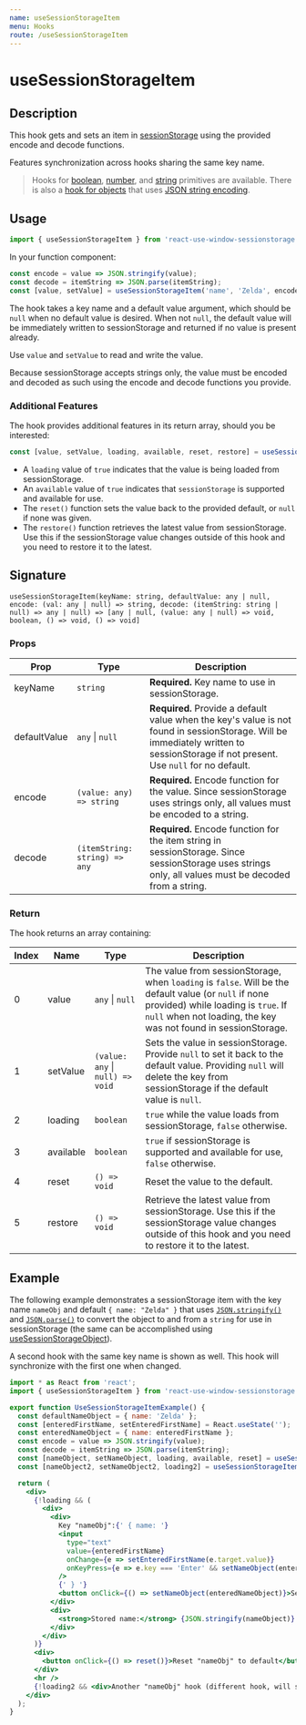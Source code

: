 ```yaml
---
name: useSessionStorageItem
menu: Hooks
route: /useSessionStorageItem
---
```



<h1>useSessionStorageItem</h1>

## Description

This hook gets and sets an item in [sessionStorage](https://developer.mozilla.org/en-US/docs/Web/API/Window/sessionStorage) using the provided encode and decode functions.

Features synchronization across hooks sharing the same key name.

> Hooks for [boolean](/useSessionStorageBoolean), [number](/useSessionStorageNumber), and [string](/useSessionStorageString) primitives are available. There is also a [hook for objects](/useSessionStorageObject) that uses [JSON string encoding](https://developer.mozilla.org/en-US/docs/Web/JavaScript/Reference/Global_Objects/JSON/stringify).

## Usage

```jsx
import { useSessionStorageItem } from 'react-use-window-sessionstorage';
```

In your function component:

```jsx
const encode = value => JSON.stringify(value);
const decode = itemString => JSON.parse(itemString);
const [value, setValue] = useSessionStorageItem('name', 'Zelda', encode, decode);
```

The hook takes a key name and a default value argument, which should be `null` when no default value is desired. When not `null`, the default value will be immediately written to sessionStorage and returned if no value is present already.

Use `value` and `setValue` to read and write the value.

Because sessionStorage accepts strings only, the value must be encoded and decoded as such using the encode and decode functions you provide.

### Additional Features

The hook provides additional features in its return array, should you be interested:

```jsx
const [value, setValue, loading, available, reset, restore] = useSessionStorageItem('name', 'Zelda', encode, decode);
```

- A `loading` value of `true` indicates that the value is being loaded from sessionStorage.
- An `available` value of `true` indicates that `sessionStorage` is supported and available for use. 
- The `reset()` function sets the value back to the provided default, or `null` if none was given.
- The `restore()` function retrieves the latest value from sessionStorage. Use this if the sessionStorage value changes outside of this hook and you need to restore it to the latest.

## Signature

`useSessionStorageItem(keyName: string, defaultValue: any | null, encode: (val: any | null) => string, decode: (itemString: string | null) => any | null) => [any | null, (value: any | null) => void, boolean, () => void, () => void]`

### Props

| Prop | Type | Description |
|------|------|-------------|
| keyName | `string` | **Required.** Key name to use in sessionStorage. |
| defaultValue | `any` &#124; `null` | **Required.** Provide a default value when the key's value is not found in sessionStorage. Will be immediately written to sessionStorage if not present. Use `null` for no default. |
| encode | `(value: any) => string` | **Required.** Encode function for the value. Since sessionStorage uses strings only, all values must be encoded to a string. |
| decode | `(itemString: string) => any` | **Required.** Encode function for the item string in sessionStorage. Since sessionStorage uses strings only, all values must be decoded from a string. |

### Return

The hook returns an array containing:

| Index | Name | Type | Description |
|-------|------|------|-------------|
| 0 | value | `any` &#124; `null` | The value from sessionStorage, when `loading` is `false`. Will be the default value (or `null` if none provided) while loading is `true`. If `null` when not loading, the key was not found in sessionStorage. |
| 1 | setValue | `(value: any` &#124; `null) => void` | Sets the value in sessionStorage. Provide `null` to set it back to the default value. Providing `null` will delete the key from sessionStorage if the default value is `null`. |
| 2 | loading | `boolean` | `true` while the value loads from sessionStorage, `false` otherwise. |
| 3 | available | `boolean` | `true` if sessionStorage is supported and available for use, `false` otherwise. |
| 4 | reset | `() => void` | Reset the value to the default. |
| 5 | restore | `() => void` | Retrieve the latest value from sessionStorage. Use this if the sessionStorage value changes outside of this hook and you need to restore it to the latest. |

## Example

The following example demonstrates a sessionStorage item with the key name `nameObj` and default `{ name: "Zelda" }` that uses 
[`JSON.stringify()`](https://developer.mozilla.org/en-US/docs/Web/JavaScript/Reference/Global_Objects/JSON/stringify)
and [`JSON.parse()`](https://developer.mozilla.org/en-US/docs/Web/JavaScript/Reference/Global_Objects/JSON/parse) to
convert the object to and from a `string` for use in sessionStorage (the same can be accomplished using [useSessionStorageObject](/useSessionStorageObject)).

A second hook with the same key name is shown as well. This hook will synchronize with the first one when changed.

<div style={{border: 'solid 2px #67788a', padding: '20px'}}>
  <UseSessionStorageItemExample />
</div>

```jsx
import * as React from 'react';
import { useSessionStorageItem } from 'react-use-window-sessionstorage';

export function UseSessionStorageItemExample() {
  const defaultNameObject = { name: 'Zelda' };
  const [enteredFirstName, setEnteredFirstName] = React.useState('');
  const enteredNameObject = { name: enteredFirstName };
  const encode = value => JSON.stringify(value);
  const decode = itemString => JSON.parse(itemString);
  const [nameObject, setNameObject, loading, available, reset] = useSessionStorageItem('nameObj', defaultNameObject, encode, decode);
  const [nameObject2, setNameObject2, loading2] = useSessionStorageItem('nameObj', defaultNameObject, encode, decode);

  return (
    <div>
      {!loading && (
        <div>
          <div>
            Key "nameObj":{' { name: '}
            <input
              type="text"
              value={enteredFirstName}
              onChange={e => setEnteredFirstName(e.target.value)}
              onKeyPress={e => e.key === 'Enter' && setNameObject(enteredNameObject)}
            />
            {' } '}
            <button onClick={() => setNameObject(enteredNameObject)}>Set</button>
          </div>
          <div>
            <strong>Stored name:</strong> {JSON.stringify(nameObject)}
          </div>
        </div>
      )}
      <div>
        <button onClick={() => reset()}>Reset "nameObj" to default</button>
      </div>
      <hr />
      {!loading2 && <div>Another "nameObj" hook (different hook, will synchronize): {JSON.stringify(nameObject)}</div>}
    </div>
  );
}
```